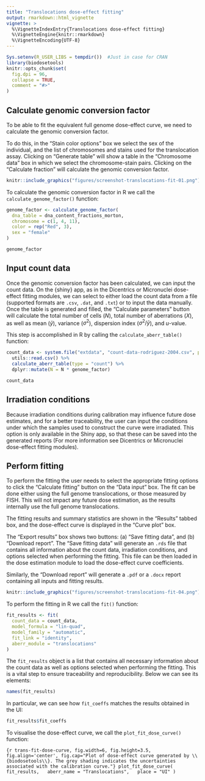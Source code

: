 ```yaml
---
title: "Translocations dose-effect fitting"
output: rmarkdown::html_vignette
vignette: >
  %\VignetteIndexEntry{Translocations dose-effect fitting}
  %\VignetteEngine{knitr::rmarkdown}
  %\VignetteEncoding{UTF-8}
---
```


```r
Sys.setenv(R_USER_LIBS = tempdir())  #Just in case for CRAN
library(biodosetools)
knitr::opts_chunk$set(
  fig.dpi = 96,
  collapse = TRUE,
  comment = "#>"
)
```

## Calculate genomic conversion factor

To be able to fit the equivalent full genome dose-effect curve, we need to calculate the genomic conversion factor.

To do this, in the "Stain color options" box we select the sex of the individual, and the list of chromosomes and stains used for the translocation assay. Clicking on "Generate table" will show a table in the "Chromosome data" box in which we select the chromosome-stain pairs. Clicking on the "Calculate fraction" will calculate the genomic conversion factor.

```r
knitr::include_graphics("figures/screenshot-translocations-fit-01.png")
```

To calculate the genomic conversion factor in R we call the `calculate_genome_factor()` function:

```r
genome_factor <- calculate_genome_factor(
  dna_table = dna_content_fractions_morton,
  chromosome = c(1, 4, 11),
  color = rep("Red", 3),
  sex = "female"
)
```

```r
genome_factor
```

## Input count data

Once the genomic conversion factor has been calculated, we can input the count data. On the {shiny} app, as in the Dicentrics or Micronuclei dose-effect fitting modules, we can select to either load the count data from a file (supported formats are `.csv`, `.dat`, and `.txt`) or to input the data manually. Once the table is generated and filled, the "Calculate parameters" button will calculate the total number of cells ($N$), total number of aberrations ($X$), as well as mean ($\bar{y}$), variance ($\sigma^{2}$), dispersion index ($\sigma^{2}/\bar{y}$), and $u$-value.

This step is accomplished in R by calling the `calculate_aberr_table()` function:

```r
count_data <- system.file("extdata", "count-data-rodriguez-2004.csv", package = "biodosetools") %>%
  utils::read.csv() %>%
  calculate_aberr_table(type = "count") %>%
  dplyr::mutate(N = N * genome_factor)
```

```r
count_data
```
## Irradiation conditions

Because irradiation conditions during calibration may influence future dose estimates, and for a better traceability, the user can input the conditions under which the samples used to construct the curve were irradiated. This option is only available in the Shiny app, so that these can be saved into the generated reports (For more information see Dicentrics or Micronuclei dose-effect fitting modules).


## Perform fitting

To perform the fitting the user needs to select the appropriate fitting options to click the "Calculate fitting" button on the "Data input" box. The fit can be done either using the full genome translocations, or those measured by FISH. This will not impact any future dose estimation, as the results internally use the full genome translocations.

The fitting results and summary statistics are shown in the "Results" tabbed box, and the dose-effect curve is displayed in the "Curve plot" box.

The "Export results" box shows two buttons: (a) "Save fitting data", and (b) "Download report". The "Save fitting data" will generate an `.rds` file that contains all information about the count data, irradiation conditions, and options selected when performing the fitting. This file can be then loaded in the dose estimation module to load the dose-effect curve coefficients.

Similarly, the "Download report" will generate a `.pdf` or a `.docx` report containing all inputs and fitting results.

```r
knitr::include_graphics("figures/screenshot-translocations-fit-04.png")
```

To perform the fitting in R we call the `fit()` function:

```r
fit_results <- fit(
  count_data = count_data,
  model_formula = "lin-quad",
  model_family = "automatic",
  fit_link = "identity",
  aberr_module = "translocations"
)
```

The `fit_results` object is a list that contains all necessary information about the count data as well as options selected when performing the fitting. This is a vital step to ensure traceability and reproducibility. Below we can see its elements:

```r
names(fit_results)
```

In particular, we can see how `fit_coeffs` matches the results obtained in the UI:

```r
fit_results$fit_coeffs
```

To visualise the dose-effect curve, we call the `plot_fit_dose_curve()` function:

```{r trans-fit-dose-curve, fig.width=6, fig.height=3.5, fig.align='center', fig.cap="Plot of dose-effect curve generated by \\{biodosetools\\}. The grey shading indicates the uncertainties associated with the calibration curve."}
plot_fit_dose_curve(
  fit_results,
  aberr_name = "Translocations",
  place = "UI"
)
```
